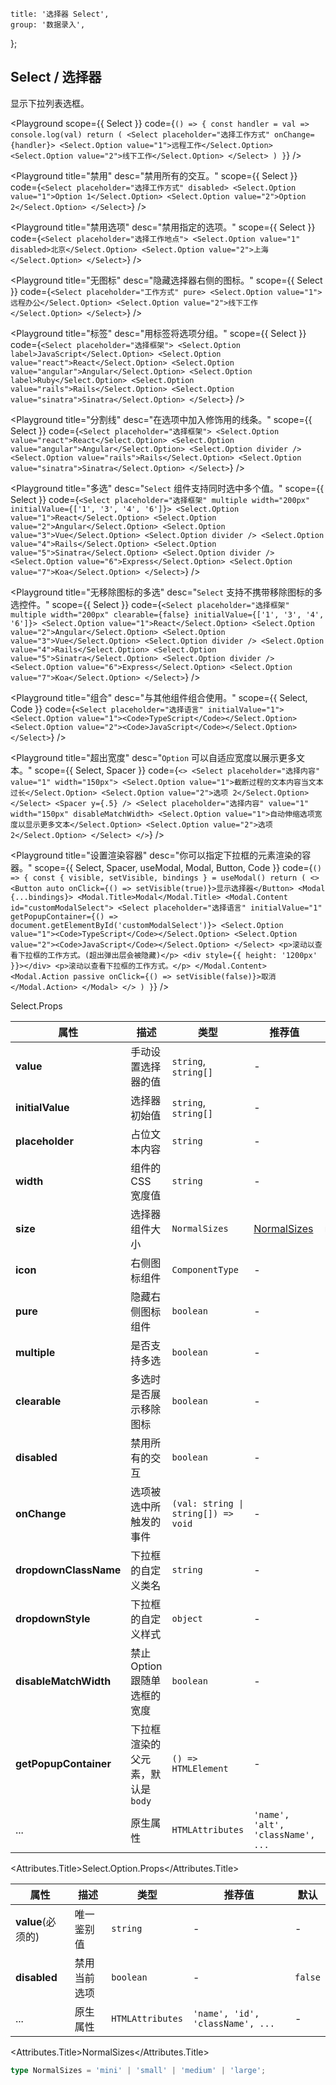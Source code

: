 
	title: '选择器 Select',
	group: '数据录入',
};

## Select / 选择器

显示下拉列表选框。

<Playground
	scope={{ Select }}
	code={`
() => {
  const handler = val => console.log(val)
  return (
    <Select placeholder="选择工作方式" onChange={handler}>
      <Select.Option value="1">远程工作</Select.Option>
      <Select.Option value="2">线下工作</Select.Option>
    </Select>
  )
}
`}
/>

<Playground
	title="禁用"
	desc="禁用所有的交互。"
	scope={{ Select }}
	code={`
<Select placeholder="选择工作方式" disabled>
  <Select.Option value="1">Option 1</Select.Option>
  <Select.Option value="2">Option 2</Select.Option>
</Select>
`}
/>

<Playground
	title="禁用选项"
	desc="禁用指定的选项。"
	scope={{ Select }}
	code={`
<Select placeholder="选择工作地点">
  <Select.Option value="1" disabled>北京</Select.Option>
  <Select.Option value="2">上海</Select.Option>
</Select>
`}
/>

<Playground
	title="无图标"
	desc="隐藏选择器右侧的图标。"
	scope={{ Select }}
	code={`
<Select placeholder="工作方式" pure>
  <Select.Option value="1">远程办公</Select.Option>
  <Select.Option value="2">线下工作</Select.Option>
</Select>
`}
/>

<Playground
	title="标签"
	desc="用标签将选项分组。"
	scope={{ Select }}
	code={`
<Select placeholder="选择框架">
  <Select.Option label>JavaScript</Select.Option>
  <Select.Option value="react">React</Select.Option>
  <Select.Option value="angular">Angular</Select.Option>
  <Select.Option label>Ruby</Select.Option>
  <Select.Option value="rails">Rails</Select.Option>
  <Select.Option value="sinatra">Sinatra</Select.Option>
</Select>
`}
/>

<Playground
	title="分割线"
	desc="在选项中加入修饰用的线条。"
	scope={{ Select }}
	code={`
<Select placeholder="选择框架">
  <Select.Option value="react">React</Select.Option>
  <Select.Option value="angular">Angular</Select.Option>
  <Select.Option divider />
  <Select.Option value="rails">Rails</Select.Option>
  <Select.Option value="sinatra">Sinatra</Select.Option>
</Select>
`}
/>

<Playground
	title="多选"
	desc="`Select` 组件支持同时选中多个值。"
	scope={{ Select }}
	code={`
<Select placeholder="选择框架" multiple width="200px" initialValue={['1', '3', '4', '6']}>
  <Select.Option value="1">React</Select.Option>
  <Select.Option value="2">Angular</Select.Option>
  <Select.Option value="3">Vue</Select.Option>
  <Select.Option divider />
  <Select.Option value="4">Rails</Select.Option>
  <Select.Option value="5">Sinatra</Select.Option>
  <Select.Option divider />
  <Select.Option value="6">Express</Select.Option>
  <Select.Option value="7">Koa</Select.Option>
</Select>
`}
/>

<Playground
	title="无移除图标的多选"
	desc="`Select` 支持不携带移除图标的多选控件。"
	scope={{ Select }}
	code={`
<Select placeholder="选择框架" multiple width="200px" clearable={false} initialValue={['1', '3', '4', '6']}>
  <Select.Option value="1">React</Select.Option>
  <Select.Option value="2">Angular</Select.Option>
  <Select.Option value="3">Vue</Select.Option>
  <Select.Option divider />
  <Select.Option value="4">Rails</Select.Option>
  <Select.Option value="5">Sinatra</Select.Option>
  <Select.Option divider />
  <Select.Option value="6">Express</Select.Option>
  <Select.Option value="7">Koa</Select.Option>
</Select>
`}
/>

<Playground
	title="组合"
	desc="与其他组件组合使用。"
	scope={{ Select, Code }}
	code={`
<Select placeholder="选择语言" initialValue="1">
  <Select.Option value="1"><Code>TypeScript</Code></Select.Option>
  <Select.Option value="2"><Code>JavaScript</Code></Select.Option>
</Select>
`}
/>

<Playground
	title="超出宽度"
	desc="`Option` 可以自适应宽度以展示更多文本。"
	scope={{ Select, Spacer }}
	code={`
<>
  <Select placeholder="选择内容" value="1" width="150px">
    <Select.Option value="1">截断过程的文本内容当文本过长</Select.Option>
    <Select.Option value="2">选项 2</Select.Option>
  </Select>
  <Spacer y={.5} />
  <Select placeholder="选择内容" value="1" width="150px" disableMatchWidth>
    <Select.Option value="1">自动伸缩选项宽度以显示更多文本</Select.Option>
    <Select.Option value="2">选项 2</Select.Option>
  </Select>
</>
`}
/>

<Playground
	title="设置渲染容器"
	desc="你可以指定下拉框的元素渲染的容器。"
	scope={{ Select, Spacer, useModal, Modal, Button, Code }}
	code={`
() => {
  const { visible, setVisible, bindings } = useModal()
    return (
      <>
        <Button auto onClick={() => setVisible(true)}>显示选择器</Button>
        <Modal {...bindings}>
          <Modal.Title>Modal</Modal.Title>
          <Modal.Content id="customModalSelect">
            <Select placeholder="选择语言" initialValue="1"
              getPopupContainer={() => document.getElementById('customModalSelect')}>
              <Select.Option value="1"><Code>TypeScript</Code></Select.Option>
              <Select.Option value="2"><Code>JavaScript</Code></Select.Option>
            </Select>
            <p>滚动以查看下拉框的工作方式。(超出弹出层会被隐藏)</p>
            <div style={{ height: '1200px' }}></div>
            <p>滚动以查看下拉框的工作方式。</p>
          </Modal.Content>
          <Modal.Action passive onClick={() => setVisible(false)}>取消</Modal.Action>
        </Modal>
      </>
    )
}
`}
/>

<Attributes edit="/pages/zh-cn/components/select.mdx">
<Attributes.Title>Select.Props</Attributes.Title>

| 属性                  | 描述                              | 类型                                                | 推荐值                            | 默认            |
| --------------------- | --------------------------------- | --------------------------------------------------- | --------------------------------- | --------------- |
| **value**             | 手动设置选择器的值                | `string`, `string[]`                                | -                                 | -               |
| **initialValue**      | 选择器初始值                      | `string`, `string[]`                                | -                                 | -               |
| **placeholder**       | 占位文本内容                      | `string`                                            | -                                 | -               |
| **width**             | 组件的 CSS 宽度值                 | `string`                                            | -                                 | `initial`       |
| **size**              | 选择器组件大小                    | `NormalSizes`                                       | [NormalSizes](#normalsizes)       | `medium`        |
| **icon**              | 右侧图标组件                      | `ComponentType`                                     | -                                 | `SVG Component` |
| **pure**              | 隐藏右侧图标组件                  | `boolean`                                           | -                                 | `false`         |
| **multiple**          | 是否支持多选                      | `boolean`                                           | -                                 | `false`         |
| **clearable**         | 多选时是否展示移除图标            | `boolean`                                           | -                                 | `true`          |
| **disabled**          | 禁用所有的交互                    | `boolean`                                           | -                                 | `false`         |
| **onChange**          | 选项被选中所触发的事件            | <Code>(val: string &#124; string[]) => void </Code> | -                                 | -               |
| **dropdownClassName** | 下拉框的自定义类名                | `string`                                            | -                                 | -               |
| **dropdownStyle**     | 下拉框的自定义样式                | `object`                                            | -                                 | -               |
| **disableMatchWidth** | 禁止 Option 跟随单选框的宽度      | `boolean`                                           | -                                 | `false`         |
| **getPopupContainer** | 下拉框渲染的父元素，默认是 `body` | `() => HTMLElement`                                 | -                                 | -               |
| ...                   | 原生属性                          | `HTMLAttributes`                                    | `'name', 'alt', 'className', ...` | -               |

<Attributes.Title>Select.Option.Props</Attributes.Title>

| 属性              | 描述         | 类型             | 推荐值                           | 默认    |
| ----------------- | ------------ | ---------------- | -------------------------------- | ------- |
| **value**(必须的) | 唯一鉴别值   | `string`         | -                                | -       |
| **disabled**      | 禁用当前选项 | `boolean`        | -                                | `false` |
| ...               | 原生属性     | `HTMLAttributes` | `'name', 'id', 'className', ...` | -       |

<Attributes.Title>NormalSizes</Attributes.Title>

```ts
type NormalSizes = 'mini' | 'small' | 'medium' | 'large';
```

</Attributes>

